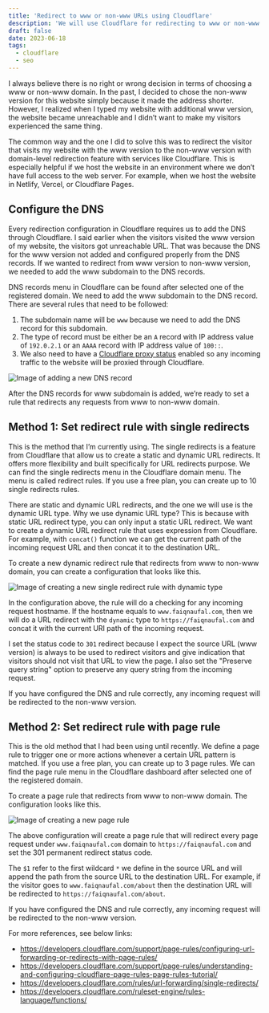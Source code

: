 ```yaml
---
title: 'Redirect to www or non-www URLs using Cloudflare'
description: 'We will use Cloudflare for redirecting to www or non-www URLs by setting a specific redirect URL rule for every incoming page requests.'
draft: false
date: 2023-06-18
tags:
  - cloudflare
  - seo
---
```


I always believe there is no right or wrong decision in terms of choosing a www or non-www domain. In the past, I decided to chose the non-www version for this website simply because it made the address shorter. However, I realized when I typed my website with additional www version, the website became unreachable and I didn’t want to make my visitors experienced the same thing.

The common way and the one I did to solve this was to redirect the visitor that visits my website with the www version to the non-www version with domain-level redirection feature with services like Cloudflare. This is especially helpful if we host the website in an environment where we don’t have full access to the web server. For example, when we host the website in Netlify, Vercel, or Cloudflare Pages.

## Configure the DNS

Every redirection configuration in Cloudflare requires us to add the DNS through Cloudflare. I said earlier when the visitors visited the www version of my website, the visitors got unreachable URL. That was because the DNS for the www version not added and configured properly from the DNS records. If we wanted to redirect from www version to non-www version, we needed to add the www subdomain to the DNS records.

DNS records menu in Cloudflare can be found after selected one of the registered domain. We need to add the www subdomain to the DNS record. There are several rules that need to be followed:

1. The subdomain name will be `www` because we need to add the DNS record for this subdomain.
2. The type of record must be either be an `A` record with IP address value of `192.0.2.1` or an `AAAA` record with IP address value of `100::`.
3. We also need to have a [Cloudflare proxy status](https://developers.cloudflare.com/dns/manage-dns-records/reference/proxied-dns-records) enabled so any incoming traffic to the website will be proxied through Cloudflare.

![Image of adding a new DNS record](./add-dns-record.png 'Image of adding a new DNS record')

After the DNS records for www subdomain is added, we’re ready to set a rule that redirects any requests from www to non-www domain.

## Method 1: Set redirect rule with single redirects

This is the method that I’m currently using. The single redirects is a feature from Cloudflare that allow us to create a static and dynamic URL redirects. It offers more flexibility and built specifically for URL redirects purpose. We can find the single redirects menu in the Cloudflare domain menu. The menu is called redirect rules. If you use a free plan, you can create up to 10 single redirects rules.

There are static and dynamic URL redirects, and the one we will use is the dynamic URL type. Why we use dynamic URL type? This is because with static URL redirect type, you can only input a static URL redirect. We want to create a dynamic URL redirect rule that uses expression from Cloudflare. For example, with `concat()` function we can get the current path of the incoming request URL and then concat it to the destination URL.

To create a new dynamic redirect rule that redirects from www to non-www domain, you can create a configuration that looks like this.

![Image of creating a new single redirect rule with dynamic type](./add-single-redirects-rule.png 'Image of creating a new single redirect rule with dynamic type')

In the configuration above, the rule will do a checking for any incoming request hostname. If the hostname equals to `www.faiqnaufal.com`, then we will do a URL redirect with the `dynamic` type to `https://faiqnaufal.com` and concat it with the current URI path of the incoming request.

I set the status code to `301` redirect because I expect the source URL (www version) is always to be used to redirect visitors and give indication that visitors should not visit that URL to view the page. I also set the "Preserve query string" option to preserve any query string from the incoming request.

If you have configured the DNS and rule correctly, any incoming request will be redirected to the non-www version.

## Method 2: Set redirect rule with page rule

This is the old method that I had been using until recently. We define a page rule to trigger one or more actions whenever a certain URL pattern is matched. If you use a free plan, you can create up to 3 page rules. We can find the page rule menu in the Cloudflare dashboard after selected one of the registered domain.

To create a page rule that redirects from www to non-www domain. The configuration looks like this.

![Image of creating a new page rule](./add-page-rule.png 'Image of creating a new page rule')

The above configuration will create a page rule that will redirect every page request under `www.faiqnaufal.com` domain to `https://faiqnaufal.com` and set the 301 permanent redirect status code.

The `$1` refer to the first wildcard `*` we define in the source URL and will append the path from the source URL to the destination URL. For example, if the visitor goes to `www.faiqnaufal.com/about` then the destination URL will be redirected to `https://faiqnaufal.com/about`.

If you have configured the DNS and rule correctly, any incoming request will be redirected to the non-www version.

For more references, see below links:

- https://developers.cloudflare.com/support/page-rules/configuring-url-forwarding-or-redirects-with-page-rules/
- https://developers.cloudflare.com/support/page-rules/understanding-and-configuring-cloudflare-page-rules-page-rules-tutorial/
- https://developers.cloudflare.com/rules/url-forwarding/single-redirects/
- https://developers.cloudflare.com/ruleset-engine/rules-language/functions/
